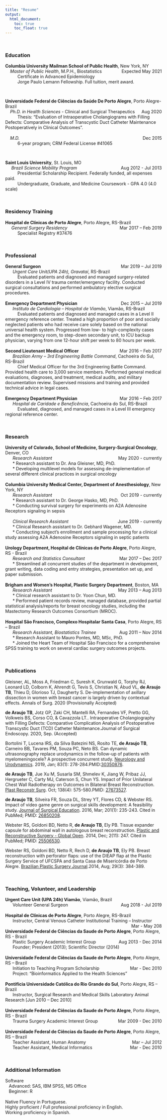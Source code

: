 ```yaml
---
title: "Resume"
output: 
  html_document:
    toc: true
    toc_float: true
---
```

<br>

### Education

| **Columbia University Mailman School of Public Health**, New York, NY 
|     *Master of Public Health*, M.P.H., Biostatistics [Expected May 2021]{style="float:right"}
|           Certificate in Advanced Epidemiology
|           Jorge Paulo Lemann Fellowship. Full tuition, merit award.

&nbsp;


| **Universidade Federal de Ciências da Saúde De Porto Alegre**, Porto Alegre-Brazil
|     *Ph.D. in Health Sciences* - Clinical and Surgical Therapeutics [Aug 2020]{style="float:right"}
|           Thesis: “Evaluation of Intraoperative Cholangiograms with Filling Defects: Comparative Analysis of             Transcystic Duct Catheter Maintenance Postoperatively in Clinical Outcomes”.<br>
|     *M.D.*	[Dec 2015]{style="float:right"}
|           6-year program; CRM Federal License #41065

&nbsp;


| **Saint Louis University**, St. Louis, MO
|      *Brazil Science Mobility Program* [Aug 2012 - Jul 2013]{style="float:right"}
|           Presidential Scholarship Recipient. Federally funded, all expenses paid.
|           Undergraduate, Graduate, and Medicine Coursework - GPA 4.0 (4.0 scale)<br>

&nbsp;


### Residency Training

| **Hospital de Clínicas de Porto Alegre**, Porto Alegre, RS-Brazil
|      *General Surgery Residency* [Mar 2017 – Feb 2019]{style="float:right"}
|           Specialist Registry #37476<br>

&nbsp;


### Professional

| **General Surgeon**	[Mar 2019 – Jul 2019]{style="float:right"}
|       _Urgent Care Unit(UPA 24h), Gravataí_, RS-Brazil	
|           Evaluated patients and diagnosed and managed surgery-related disorders in a Level IV trauma center/emergency facility. Conducted surgical consultations and performed ambulatory elective surgical procedures.
| 
| **Emergency Department Physician**	[Dec 2015 – Jul 2019]{style="float:right"}
| 	    _Instituto de Cardiologia – Hospital de Viamão_, Viamão, RS-Brazil
| 	        Evaluated patients and diagnosed and managed cases in a Level II emergency reference center. Treated a high proportion of poor and socially neglected patients who had receive care solely based on the national universal health system. Progressed from low- to high-complexity cases and the emergency room, to step-down secondary unit, to ICU backup physician, varying from one 12-hour shift per week to 80 hours per week.
|
| **Second Lieutenant Medical Officer**	[Mar 2016 – Feb 2017]{style="float:right"}
| 	    _Brazilian Army – 3rd Engineering Battle Command_, Cachoeira do Sul, RS-Brazil
| 	        Chief Medical Officer for the 3rd Engineering Battle Command. Provided health care to 3,000 service members. Performed general medical evaluations, diagnoses, and treatment, medical audits, and military documentation review. Supervised missions and training and provided technical advice in legal cases.
|
| **Emergency Department Physician**	[Mar 2016 – Feb 2017]{style="float:right"}
|       _Hospital de Caridade e Beneficência_, Cachoeira do Sul, RS-Brazil	
|           Evaluated, diagnosed, and managed cases in a Level III emergency regional reference center.

&nbsp;


### Research
| **University of Colorado, School of Medicine, Surgery-Surgical Oncology**, Denver, CO
|       *Research Assistant* [May 2020 - currently]{style="float:right"}
|       *	Research assistant to Dr. Ana Gleisner, MD, PhD.
|       *	Developing multilevel models for assessing de-implementation of several different clinical practices in surgical oncology
| 	
| **Columbia University Medical Center, Department of Anesthesiology**, New York, NY
|       *Research Assistant*	[Oct 2019 - currently]{style="float:right"}
|       *	Research assistant to Dr. George Hasko, MD, PhD.
|       *	Conducting survival surgery for experiments on A2A Adenosine Receptors signaling in sepsis
| 	
|       *Clinical Research Assistant*	[June 2019 - currently]{style="float:right"}
|       *	Clinical Research assistant to Dr. Gebhard Wagener, MD.
|       *	Conducting subject’s enrollment and sample processing for a clinical study assessing A2A Adenosine Receptors signaling in septic patients
| 	
| **Urology Department, Hospital de Clínicas de Porto Alegre**, Porto Alegre, RS - Brazil
|       *Research and Statistics Consultant*	[Mar 2017 – Dec 2017]{style="float:right"}
|       *	Streamlined all concurrent studies of the department in development, grant writing, data coding and entry strategies, presentation set up, and paper submission.	
| 
| **Brigham and Women’s Hospital, Plastic Surgery Department**, Boston, MA
|       *Research Assistant*	[May 2013 – Aug 2013]{style="float:right"}
|       *	Clinical research assistant to Dr. Yoon Chun, MD.
|       *	Performed patient records review, managed database, provided partial statistical analysis/reports for breast oncology studies, including the Mastectomy Research Outcomes Consortium (MROC).
| 	
| **Hospital São Francisco, Complexo Hospitalar Santa Casa**, Porto Alegre, RS – Brazil
|       *Research Assistant, Biostatistics Trainee*	[Aug 2011 – Nov 2014]{style="float:right"}
|       *	Research Assistant to Mauro Pontes, MD, MSc, PhD.
|       *	Joined the Heart Team of Hospital São Francisco for a comprehensive SPSS training to work on several cardiac surgery outcomes projects.<br>

&nbsp;


### Publications

Gleisner, AL, Moss A, Friedman C, Suresh K, Grunwald G, Torphy RJ, Leonard LD, Colborn K, Ahrendt G, Tevis S, Christian N, Abud VL, **de Araujo TB**, Thieu D, Glorioso TJ, Daugherty S. De-implementation of axillary dissection in women with breast cancer is largely driven by contextual effects. Annals of Surg. 2020 (Provisionally Accepted)

**de Araujo TB**, Jotz GP, Zaki CH, Mantelli RA, Fernandes VF, Pretto GG, Volkweis BS, Corso CO, & Cavazzola LT.. Intraoperative Cholangiography with Filling Defects: Comparative Complication Analysis of Postoperative Transcystic Duct (TCD) Catheter Maintenance.Journal of Surgical Endoscopy. 2020, Sep. (Accepted)

Bortolini T, Lucena IRS, da Silva Batezini NS, Rosito TE, **de Araujo TB**, Carneiro BB, Tavares PM, Souza PC, Neto BS. Can dynamic ultrasonography replace urodynamics in the follow-up of patients with myelomeningocele? A prospective concurrent study. [Neurology and Urodynamics](https://doi.org/10.1002/nau.23846). 2019, Jan; 83(1): 278-284.PMID:[30350876](https://pubmed.ncbi.nlm.nih.gov/30350876/).

**de Araujo TB**, Jue Xu M, Susarla SM, Shmelev K, Jiang W, Pribaz JJ, Hergrueter C, Carty MJ, Caterson S, Chun YS. Impact of Prior Unilateral Chest Wall Radiotherapy on Outcomes in Bilateral Breast Reconstruction. [Plast Reconstr Surg](https://journals.lww.com/plasreconsurg/Abstract/2016/10000/Impact_of_Prior_Unilateral_Chest_Wall_Radiotherapy.3.aspx). Oct; 138(4): 575-580.PMID: [27673527](https://pubmed.ncbi.nlm.nih.gov/27673527/).

**de Araujo TB**, Silveira FR, Souza DL, Strey YT, Flores CD, & Webster RS. Impact of video game genre on surgical skills development: A feasibility study. [Journal of Surgical Education](https://www.journalofsurgicalresearch.com/article/S0022-4804(15)00809-4/fulltext). 2016, Mar; 201(1): 235-243. Cited in PubMed; PMID: [26850208](https://pubmed.ncbi.nlm.nih.gov/26850208/).

Webster RS, Goldoni BD, Netto R, **de Araujo TB**, Ely PB. Tissue expander capsule for abdominal wall in autologous breast reconstruction. [Plastic and Reconstructive Surgery - Global Open](https://journals.lww.com/prsgo/Fulltext/2014/11000/Tissue_Expander_Capsule_for_Abdominal_Wall_in.8.aspx). 2014, Dec; 2(11): 247. Cited in PubMed; PMID: [25506530](https://pubmed.ncbi.nlm.nih.gov/25506530/).

Webster RS, Goldoni BD, Netto R, Rech D, **de Araujo TB**, Ely PB.  Breast reconstruction with perforator flaps: use of the DIEAP flap at the Plastic Surgery Service of UFCSPA and Santa Casa de Misericórdia de Porto Alegre. [Brazilian Plastic Surgery Journal](http://www.dx.doi.org/10.5935/2177-1235.2014RBCP0070).2014, Aug; 29(3): 384-389.

&nbsp;


### Teaching, Volunteer, and Leadership

| **Urgent Care Unit (UPA 24h) Viamão**, Viamão, Brazil
|       Volunteer General Surgeon [Aug 2018 - Jul 2019]{style="float:right"}
|
| **Hospital de Clínicas de Porto Alegre**, Porto Alegre, RS-Brazil
|       Instructor, Central Venous Catheter Institutional Training – Instructor [Mar - May 208]{style="float:right"}
|
| **Universidade Federal de Ciências da Saude de Porto Alegre**, Porto Alegre, RS - Brazil
|       Plastic Surgery Academic Interest Group [Aug 2013 - Dec 2014]{style="float:right"}
|       Founder; President (2013); Scientific Director (2014)
|
| **Universidade Federal de Ciências da Saude de Porto Alegre**, Porto Alegre, RS – Brazil
|       Initiation to Teaching Program Scholarship [Mar - Dec 2010]{style="float:right"}
|       Project: “Bioinformatics Applied to the Health Sciences”
| 
| **Pontifícia Universidade Católica do Rio Grande do Sul**, Porto Alegre, RS – Brazil
|       Instructor, Surgical Research and Medical Skills Laboratory Animal Research [Jun 2010 – Dec 2010]
| 
| **Universidade Federal de Ciências da Saude de Porto Alegre**, Porto Alegre, RS - Brazil
|       Trauma Surgery Academic Interest Group [Mar 2009 - Dec 2010]{style="float:right"}
| 
| **Universidade Federal de Ciências da Saude de Porto Alegre**, Porto Alegre, RS – Brazil
|       Teacher Assistant, Human Anatomy [Mar – Jul 2012]{style="float:right"}
|       Teacher Assistant, Medical Informatics [Mar - Dec 2010]{style="float:right"}
  
&nbsp;


### Additional Information

| Software
|    Advanced: SAS, IBM SPSS, MS Office 
|    Beginner: R
| 
| Native Fluency in Portuguese. 
| Highly proficient / Full professional proficiency in English. 
| Working proficiency in Spanish.